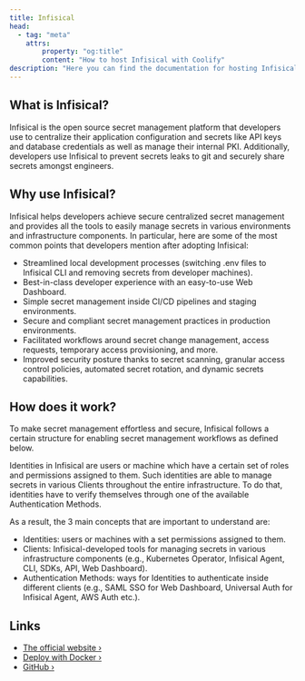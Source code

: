 ```yaml
---
title: Infisical
head:
  - tag: "meta"
    attrs:
        property: "og:title"
        content: "How to host Infisical with Coolify"
description: "Here you can find the documentation for hosting Infisical with Coolify."
---
```



<Badge text="One-click setup." variant="note" size="large" />

## What is Infisical?

Infisical is the open source secret management platform that developers use to centralize their application configuration and secrets like API keys and database credentials as well as manage their internal PKI. Additionally, developers use Infisical to prevent secrets leaks to git and securely share secrets amongst engineers.

## Why use Infisical?

Infisical helps developers achieve secure centralized secret management and provides all the tools to easily manage secrets in various environments and infrastructure components. In particular, here are some of the most common points that developers mention after adopting Infisical:

- Streamlined local development processes (switching .env files to Infisical CLI and removing secrets from developer machines).
- Best-in-class developer experience with an easy-to-use Web Dashboard.
- Simple secret management inside CI/CD pipelines and staging environments.
- Secure and compliant secret management practices in production environments.
- Facilitated workflows around secret change management, access requests, temporary access provisioning, and more.
- Improved security posture thanks to secret scanning, granular access control policies, automated secret rotation, and dynamic secrets capabilities.

## How does it work?

To make secret management effortless and secure, Infisical follows a certain structure for enabling secret management workflows as defined below.

Identities in Infisical are users or machine which have a certain set of roles and permissions assigned to them. Such identities are able to manage secrets in various Clients throughout the entire infrastructure. To do that, identities have to verify themselves through one of the available Authentication Methods.

As a result, the 3 main concepts that are important to understand are:

- Identities: users or machines with a set permissions assigned to them.
- Clients: Infisical-developed tools for managing secrets in various infrastructure components (e.g., Kubernetes Operator, Infisical Agent, CLI, SDKs, API, Web Dashboard).
- Authentication Methods: ways for Identities to authenticate inside different clients (e.g., SAML SSO for Web Dashboard, Universal Auth for Infisical Agent, AWS Auth etc.).

## Links

- [The official website ›](https://infisical.com/)
- [Deploy with Docker ›](https://infisical.com/docs/integrations/platforms/docker-intro)
- [GitHub ›](https://github.com/infisical/infisical)
